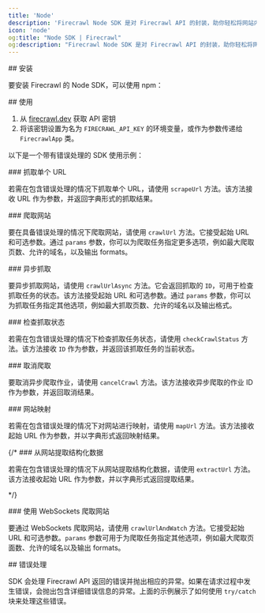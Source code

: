 ```yaml
---
title: 'Node'
description: 'Firecrawl Node SDK 是对 Firecrawl API 的封装，助你轻松将网站内容转换为 Markdown。'
icon: 'node'
og:title: "Node SDK | Firecrawl"
og:description: "Firecrawl Node SDK 是对 Firecrawl API 的封装，助你轻松将网站内容转换为 Markdown。"
---
```




<div id="installation">
  ## 安装
</div>

要安装 Firecrawl 的 Node SDK，可以使用 npm：

<InstallationNode />

<div id="usage">
  ## 使用
</div>

1. 从 [firecrawl.dev](https://firecrawl.dev) 获取 API 密钥
2. 将该密钥设置为名为 `FIRECRAWL_API_KEY` 的环境变量，或作为参数传递给 `FirecrawlApp` 类。

以下是一个带有错误处理的 SDK 使用示例：

<ScrapeAndCrawlExampleNode />

<div id="scraping-a-url">
  ### 抓取单个 URL
</div>

若需在包含错误处理的情况下抓取单个 URL，请使用 `scrapeUrl` 方法。该方法接收 URL 作为参数，并返回字典形式的抓取结果。

<ScrapeNodeShort />

<div id="crawling-a-website">
  ### 爬取网站
</div>

要在具备错误处理的情况下爬取网站，请使用 `crawlUrl` 方法。它接受起始 URL 和可选参数。通过 `params` 参数，你可以为爬取任务指定更多选项，例如最大爬取页数、允许的域名，以及输出 formats。
 
<CrawlNodeShort />

<div id="asynchronous-crawling">
  ### 异步抓取
</div>

要异步抓取网站，请使用 `crawlUrlAsync` 方法。它会返回抓取的 `ID`，可用于检查抓取任务的状态。该方法接受起始 URL 和可选参数。通过 `params` 参数，你可以为抓取任务指定其他选项，例如最大抓取页数、允许的域名以及输出格式。

<CrawlAsyncNodeShort />

<div id="checking-crawl-status">
  ### 检查抓取状态
</div>

若需在包含错误处理的情况下检查抓取任务状态，请使用 `checkCrawlStatus` 方法。该方法接收 `ID` 作为参数，并返回该抓取任务的当前状态。

<CheckCrawlStatusNodeShort />

<div id="cancelling-a-crawl">
  ### 取消爬取
</div>

要取消异步爬取作业，请使用 `cancelCrawl` 方法。该方法接收异步爬取的作业 ID 作为参数，并返回取消结果。

<CancelCrawlNodeShort />

<div id="mapping-a-website">
  ### 网站映射
</div>

若需在包含错误处理的情况下对网站进行映射，请使用 `mapUrl` 方法。该方法接收起始 URL 作为参数，并以字典形式返回映射结果。

<MapNodeShort />

{/* ### 从网站提取结构化数据

若需在包含错误处理的情况下从网站提取结构化数据，请使用 `extractUrl` 方法。该方法接收起始 URL 作为参数，并以字典形式返回提取结果。

<ExtractNodeShort /> */}

<div id="crawling-a-website-with-websockets">
  ### 使用 WebSockets 爬取网站
</div>

要通过 WebSockets 爬取网站，请使用 `crawlUrlAndWatch` 方法。它接受起始 URL 和可选参数。`params` 参数可用于为爬取任务指定其他选项，例如最大爬取页面数、允许的域名以及输出 formats。

<CrawlWebSocketNodeBase />

<div id="error-handling">
  ## 错误处理
</div>

SDK 会处理 Firecrawl API 返回的错误并抛出相应的异常。如果在请求过程中发生错误，会抛出包含详细错误信息的异常。上面的示例展示了如何使用 `try/catch` 块来处理这些错误。